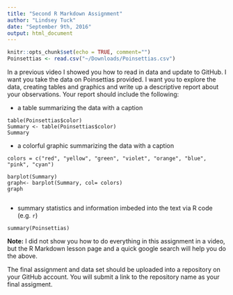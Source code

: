 ```yaml
---
title: "Second R Markdown Assignment"
author: "Lindsey Tuck"
date: "September 9th, 2016"
output: html_document
---
```


```r
knitr::opts_chunk$set(echo = TRUE, comment="")
Poinsettias <- read.csv("~/Downloads/Poinsettias.csv")
```

In a previous video I showed you how to read in data and update to GitHub.  I want you take the data on Poinsettias provided.  I want you to explore the data, creating tables and graphics and write up a descriptive report about your observations.  Your report should include the following:  

- a table summarizing the data with a caption
```
table(Poinsettias$color)
Summary <- table(Poinsettias$color)
Summary
```
- a colorful graphic summarizing the data with a caption
```
colors = c("red", "yellow", "green", "violet", "orange", "blue", "pink", "cyan") 

barplot(Summary)
graph<- barplot(Summary, col= colors)
graph


```
- summary statistics and information imbeded into the text via R code (e.g. `r `)
```
summary(Poinsettias)
```

**Note:** I did not show you how to do everything in this assignment in a video, but the R Markdown lesson page and a quick google search will help you do the above.  

The final assignment and data set should be uploaded into a repository on your GitHub account.  You will submit a link to the repository name as your final assigment.  


